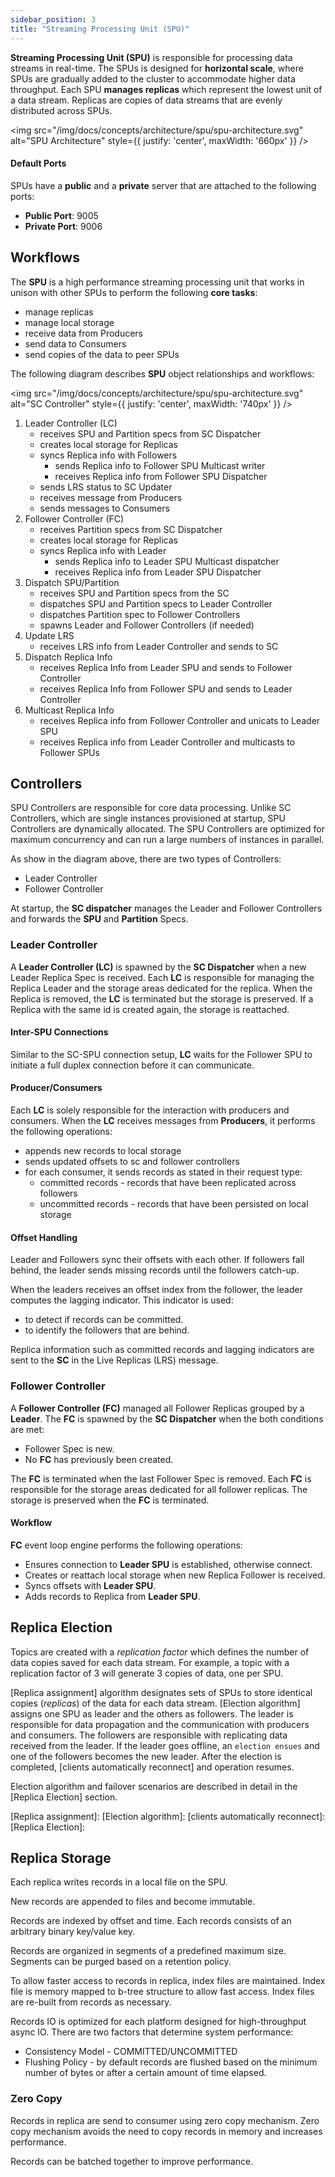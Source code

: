 ```yaml
---
sidebar_position: 3
title: "Streaming Processing Unit (SPU)"
---
```


**Streaming Processing Unit (SPU)** is responsible for processing data streams in real-time. The SPUs is designed for **horizontal scale**, where SPUs are gradually added to the cluster to accommodate higher data throughput. Each SPU **manages replicas** which represent the lowest unit of a data stream. Replicas are copies of data streams that are evenly distributed across SPUs.

<img src="/img/docs/concepts/architecture/spu/spu-architecture.svg"
     alt="SPU Architecture"
     style={{ justify: 'center', maxWidth: '660px' }} />

#### Default Ports

SPUs have a **public** and a **private** server that are attached to the following ports:

* **Public Port**: 9005
* **Private Port**: 9006


## Workflows

The **SPU** is a high performance streaming processing unit that works in unison with other SPUs to perform the following **core tasks**:

* manage replicas
* manage local storage
* receive data from Producers
* send data to Consumers
* send copies of the data to peer SPUs

The following diagram describes **SPU** object relationships and workflows:

<img src="/img/docs/concepts/architecture/spu/spu-architecture.svg"
     alt="SC Controller"
     style={{ justify: 'center', maxWidth: '740px' }} />

1. Leader Controller (LC)
    * receives SPU and Partition specs from SC Dispatcher
    * creates local storage for Replicas
    * syncs Replica info with Followers
      * sends Replica info to Follower SPU Multicast writer
      * receives Replica info from Follower SPU Dispatcher
    * sends LRS status to SC Updater
    * receives message from Producers
    * sends messages to Consumers
2. Follower Controller (FC)
    * receives Partition specs from SC Dispatcher
    * creates local storage for Replicas
    * syncs Replica info with Leader
      * sends Replica info to Leader SPU Multicast dispatcher
      * receives Replica info from Leader SPU Dispatcher
3. Dispatch SPU/Partition
    * receives SPU and Partition specs from the SC
    * dispatches SPU and Partition specs to Leader Controller
    * dispatches Partition spec to Follower Controllers
    * spawns Leader and Follower Controllers (if needed)
4. Update LRS
    * receives LRS info from Leader Controller and sends to SC
5. Dispatch Replica Info
    * receives Replica Info from Leader SPU and sends to Follower Controller
    * receives Replica Info from Follower SPU and sends to Leader Controller
6. Multicast Replica Info
    * receives Replica info from Follower Controller and unicats to Leader SPU
    * receives Replica info from Leader Controller and multicasts to Follower SPUs


## Controllers

SPU Controllers are responsible for core data processing. Unlike SC Controllers, which are single instances provisioned at startup, SPU Controllers are dynamically allocated. The SPU Controllers are optimized for maximum concurrency and can run a large numbers of instances in parallel.

As show in the diagram above, there are two types of Controllers:

* Leader Controller
* Follower Controller

At startup, the **SC dispatcher** manages the Leader and Follower Controllers and forwards the **SPU** and **Partition** Specs.


### Leader Controller

A **Leader Controller (LC)** is spawned by the **SC Dispatcher** when a new Leader Replica Spec is received. Each **LC** is responsible for managing the Replica Leader and the storage areas dedicated for the replica. When the Replica is removed, the **LC** is terminated but the storage is preserved. If a Replica with the same id is created again, the storage is reattached.

#### Inter-SPU Connections

Similar to the SC-SPU connection setup, **LC** waits for the Follower SPU to initiate a full duplex connection before it can communicate.

#### Producer/Consumers

Each **LC** is solely responsible for the interaction with producers and consumers. When the **LC** receives messages from **Producers**, it performs the following operations:

* appends new records to local storage
* sends updated offsets to sc and follower controllers
* for each consumer, it sends records as stated in their request type:
  * committed records - records that have been replicated across followers
  * uncommitted records - records that have been persisted on local storage

#### Offset Handling

Leader and Followers sync their offsets with each other. If followers fall behind, the leader sends missing records until the followers catch-up.

When the leaders receives an offset index from the follower, the leader computes the lagging indicator. This indicator is used:

* to detect if records can be committed.
* to identify the followers that are behind.

Replica information such as committed records and lagging indicators are sent to the **SC** in the Live Replicas (LRS) message.


### Follower Controller

A **Follower Controller (FC)** managed all Follower Replicas grouped by a **Leader**. The **FC** is spawned by the **SC Dispatcher** when the both conditions are met:

* Follower Spec is new.
* No **FC** has previously been created.

The **FC** is terminated when the last Follower Spec is removed. Each **FC** is responsible for the storage areas dedicated for all follower replicas. The storage is preserved when the **FC** is terminated.

#### Workflow

**FC** event loop engine performs the following operations:

*  Ensures connection to **Leader SPU** is established, otherwise connect.
*  Creates or reattach local storage when new Replica Follower is received.
*  Syncs offsets with **Leader SPU**.
*  Adds records to Replica from **Leader SPU**.


## Replica Election

Topics are created with a _replication factor_ which defines the number of data copies saved for each data stream. For example, a topic with a replication factor of 3 will generate 3 copies of data, one per SPU.

[Replica assignment] algorithm designates sets of SPUs to store identical copies (_replicas_) of the data for each data stream. [Election algorithm] assigns one SPU as leader and the others as followers. The leader is responsible for data propagation and the communication with producers and consumers. The followers are responsible with replicating data received from the leader. If the leader goes offline, an `election ensues` and one of the followers becomes the new leader. After the election is completed, [clients automatically reconnect] and operation resumes.

Election algorithm and failover scenarios are described in detail in the [Replica Election] section.


[Replica assignment]:
[Election algorithm]:
[clients automatically reconnect]:
[Replica Election]:

## Replica Storage

Each replica writes records in a local file on the SPU.

New records are appended to files and become immutable.

Records are indexed by offset and time. Each records consists of an arbitrary binary key/value key.

Records are organized in segments of a predefined maximum size. Segments can be purged based on a retention policy.

To allow faster access to records in replica, index files are maintained.  Index file is memory mapped to b-tree structure to allow fast access. Index files are re-built from records as necessary.

Records IO is optimized for each platform designed for high-throughput async IO. There are two factors that determine system performance:

* Consistency Model - COMMITTED/UNCOMMITTED
* Flushing Policy - by default records are flushed based on the minimum number of bytes or after a certain amount of time elapsed.

### Zero Copy

Records in replica are send to consumer using zero copy mechanism. Zero copy mechanism avoids the need to copy records in memory and increases performance.


Records can be batched together to improve performance.
